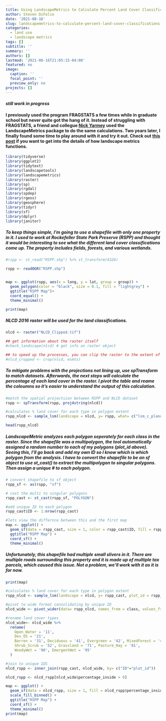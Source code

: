 ```yaml
---
title: Using LandscapeMetrics to Calculate Percent Land Cover Classifications of Polygons
author: Steven DiFalco
date: '2021-08-16'
slug: landscapemetrics-to-calculate-percent-land-cover-classifications-of-polygons
categories:
  - land use
  - landscape metrics
tags: []
subtitle: ''
summary: ''
authors: []
lastmod: '2021-08-16T21:05:15-04:00'
featured: no
image:
  caption: ''
  focal_point: ''
  preview_only: no
projects: []
---
```

#### *still work in progress*

#### I previously used the program FRAGSTATS a few times while in graduate school but never quite got the hang of it. Instead of struggling with FRAGSTATS, a friend and collegue [Nick Yarmey](https://nicholasyarmey.weebly.com/) used the LandscapeMetrics package to do the same calculations. Two years later, I finally found some time to play around with it and try it out. Check out [this post](https://cran.r-project.org/web/packages/landscapemetrics/vignettes/getstarted.html) if you want to get into the details of how landscape metrics functions. 

```r
library(tidyverse)
library(ggplot2)
library(tidytext)
library(landscapetools)
library(landscapemetrics)
library(raster)
library(sp)
library(rgdal)
library(spdep)
library(rgeos)
library(geosphere)
library(tidyr)
library(sf)
library(dplyr)
library(janitor)
```

##### To keep things simple, I'm going to use a shapefile with only one property in it. I used to work at Rockefeller State Park Preserve (RSPP) and thought it would be interesting to see what the different land cover classifications come up. The property includes fields, forests, and various wetlands.

```r
#rspp <- st_read("RSPP.shp") %>% st_transform(4326)

rspp <- readOGR("RSPP.shp")


map <- ggplot(rspp, aes(x = long, y = lat, group = group)) +
  geom_polygon(color = "black", size = 0.1, fill = "lightgrey") +
  ggtitle("RSPP Map")+
  coord_equal() +
  theme_minimal()

print(map)
```
##### NLCD 2016 raster will be used for the land classifications. 
```r
nlcd <- raster("NLCD_Clipped.tif")

## get information about the raster itself
#check_landscape(nlcd) # get info on raster object

## to speed up the processes, you can clip the raster to the extent of the shapefile. I already did this step previously.
#nlcd_cropped <- crop(nlcd, esmts)

```

##### To mitigate problems with the projections not lining up, use spTransform to match datasets. Afterwards, the next steps will calculate the percentage of each land cover in the raster. I pivot the table and reame the coloumns so it's easier to understand the output of this calculation.

```r
#match the spatial projectsion between RSPP and NLCD dataset 
rspp <- spTransform(rspp, proj4string(nlcd))

#calculates % land cover for each type in polygon extent
rspp_nlcd <- sample_lsm(landscape = nlcd, y= rspp, what= c("lsm_c_pland"))

head(rspp_nlcd)
```

##### LandscapeMetric analyzes each polygon seperately for each class in the raster. Since the shapefile was a multipolygon, the tool automatically assigned a random number to each of my polygons (plot_id above). Seeing this, I'll go back and add my own ID so I know which is which polygon from the analysis. I have to convert the shapefile to be an sf object to use st_cast() to extract the multipolygon to singular polygons. Then assign a unique # to each polygon.  


```r
# convert shapefile to sf object
rspp_sf <- as(rspp, "sf")

# cast the multi to singular polygons
rspp_cast <- st_cast(rspp_sf, "POLYGON")

#add unique ID to each polygon
rspp_cast$ID <- 1:nrow(rspp_cast)

#lets view the differnce between this and the first map
map <- ggplot() + 
  geom_sf(data = rspp_cast, size = 1, color = rspp_cast$ID, fill = rspp_cast$ID) + 
  ggtitle("RSPP Map") + 
  coord_sf() +
  theme_minimal()
```

##### Unfortunately, this shapefile had multiple small slivers in it. There are multiple roads surrounding this property and it is made up of multiple tax parcels, which caused this issue. Not a problem, we'll work with it as it is for now.
```r
print(map)
```


```r
#calculates % land cover for each type in polygon extent
rspp_nlcd <- sample_lsm(landscape = nlcd, y= rspp_cast, plot_id = rspp_cast$ID, what= c("lsm_c_pland"))

#pivot to wide format consolidating by unique ID
nlcd_wide <- pivot_wider(data= rspp_nlcd, names_from = class, values_from = value)

#rename land cover types
nlcd_wide<- nlcd_wide %>%
  rename(
    Open_Water = '11',
    Dev_OS = '21', 
    Barren = '31', Deciduous = '41', Evergreen = '42', MixedForest = '43',
    Shrub_Scrub = '52', Grassland = '71', Pasture_Hay = '81',
    WoodyWet = '90', EmergentWet = '95'
  )

#join to unique IDS
nlcd_rspp <- inner_join(rspp_cast, nlcd_wide, by= c("ID"="plot_id"))

nlcd_rspp <- nlcd_rspp[nlcd_wide$percentage_inside > 0]

map <- ggplot() + 
  geom_sf(data = nlcd_rspp, size = 1, fill = nlcd_rspp$percentage_inside) + 
  scale_fill_binned() +
  ggtitle("RSPP Map") + 
  coord_sf() +
  theme_minimal()
print(map)
```
